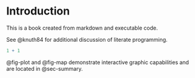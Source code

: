 # Introduction

This is a book created from markdown and executable code.

See @knuth84 for additional discussion of literate programming.

```r
1 + 1
```

@fig-plot and @fig-map demonstrate interactive graphic capabilities and are located in @sec-summary.